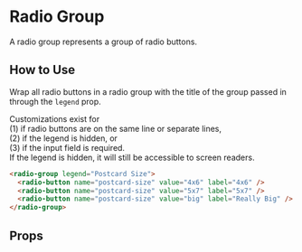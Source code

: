 
# Radio Group

A radio group represents a group of radio buttons.

<Preview>
  <Story id="components-radio-group--primary" />
</Preview>

## How to Use

Wrap all radio buttons in a radio group with the title of the group passed in through the `legend` prop.

Customizations exist for<br />
(1) if radio buttons are on the same line or separate lines,<br />
(2) if the legend is hidden, or<br />
(3) if the input field is required.<br />
If the legend is hidden, it will still be accessible to screen readers.

```html
<radio-group legend="Postcard Size">
  <radio-button name="postcard-size" value="4x6" label="4x6" />
  <radio-button name="postcard-size" value="5x7" label="5x7" />
  <radio-button name="postcard-size" value="big" label="Really Big" />
</radio-group>
```

## Props

<ArgsTable story={PRIMARY_STORY} />
